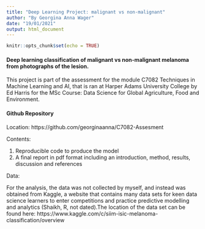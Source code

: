 ```yaml
---
title: "Deep Learning Project: malignant vs non-malignant"
author: "By Georgina Anna Wager"
date: "19/01/2021"
output: html_document
---
```


```r
knitr::opts_chunk$set(echo = TRUE)
```

#### Deep learning classification of malignant vs non-malignant melanoma from photographs of the lesion.

This project is part of the assessment for the module C7082 Techniques in Machine Learning and AI, that is ran at Harper Adams University College by Ed Harris for the MSc Course: Data Science for Global Agriculture, Food and Environment. 

#### Github Repository 

Location: https://github.com/georginaanna/C7082-Assesment

Contents:

1. Reproducible code to produce the model
2. A final report in pdf format including an introduction, method, results, discussion and references

Data: 

For the analysis, the data was not collected by myself, and instead was obtained from Kaggle, a website that contains many data sets for keen data science learners to enter competitions and practice predictive modelling and analytics (Shaikh, R, not dated).The location of the data set can be found here: https://www.kaggle.com/c/siim-isic-melanoma-classification/overview 




